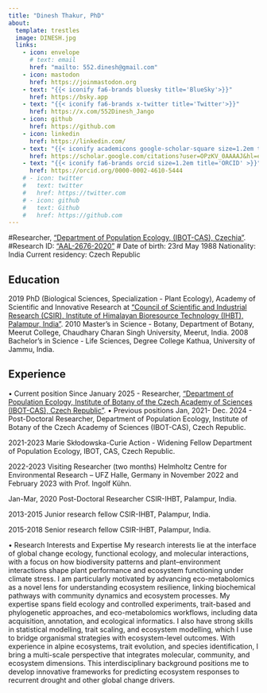 ```yaml
---
title: "Dinesh Thakur, PhD"
about:
  template: trestles
  image: DINESH.jpg
  links:
    - icon: envelope
      # text: email
      href: "mailto: 552.dinesh@gmail.com"
    - icon: mastodon
      href: https://joinmastodon.org
    - text: "{{< iconify fa6-brands bluesky title='BlueSky'>}}"
      href: https://bsky.app
    - text: "{{< iconify fa6-brands x-twitter title='Twitter'>}}"
      href: https://x.com/552Dinesh_Jango
    - icon: github
      href: https://github.com
    - icon: linkedin
      href: https://linkedin.com/
    - text: "{{< iconify academicons google-scholar-square size=1.2em title='Scholar'>}}"
      href: https://scholar.google.com/citations?user=OPzKV_0AAAAJ&hl=en
    - text: "{{< iconify fa6-brands orcid size=1.2em title='ORCID' >}}"
      href: https://orcid.org/0000-0002-4610-5444
    # - icon: twitter
    #   text: twitter
    #   href: https://twitter.com
    # - icon: github
    #   text: Github
    #   href: https://github.com
---
```


#Researcher, ["Department of Population Ecology, (IBOT-CAS), Czechia"](https://www.ibot.cas.cz/popekol/).
#Research ID: ["AAL-2676-2020"](https://www.webofscience.com/wos/author/record/AAL-2676-2020) 
#
Date of birth: 23rd May 1988
Nationality: India
Current residency: Czech Republic



## Education

2019 	PhD (Biological Sciences, Specialization - Plant Ecology), Academy of Scientific and Innovative Research at ["Council of Scientific and Industrial Research (CSIR), Institute of Himalayan Bioresource Technology (IHBT), Palampur, India"](https://www.ihbt.res.in/en/). 
2010 	Master’s in Science - Botany, Department of Botany, Meerut College, Chaudhary Charan Singh University, Meerut, India.
2008	Bachelor’s in Science - Life Sciences, Degree College Kathua, University of Jammu, India.

## Experience

•	Current position
Since January 2025 - Researcher, ["Department of Population Ecology, Institute of Botany of the Czech Academy of Sciences (IBOT-CAS), Czech Republic"](https://www.ibot.cas.cz/popekol/).
•	Previous positions
Jan, 2021- Dec. 2024 -	Post-Doctoral Researcher, Department of Population Ecology, Institute of Botany of the Czech Academy of Sciences (IBOT-CAS), Czech Republic. 

2021-2023       Marie Skłodowska-Curie Action - Widening Fellow 
	Department of Population Ecology, IBOT, CAS, Czech Republic.
	
2022-2023 	Visiting Researcher (two months)
	Helmholtz Centre for Environmental Research – UFZ Halle, Germany in November 2022 and February 2023 with Prof. Ingolf Kühn.
	
Jan-Mar, 2020	 Post-Doctoral Researcher 
	CSIR-IHBT, Palampur, India.
	
2013-2015	Junior research fellow
	CSIR-IHBT, Palampur, India.
	
2015-2018	Senior research fellow
	CSIR-IHBT, Palampur, India.

•	Research Interests and Expertise
My research interests lie at the interface of global change ecology, functional ecology, and molecular interactions, with a focus on how biodiversity patterns and plant–environment interactions shape plant performance and ecosystem functioning under climate stress. I am particularly motivated by advancing eco-metabolomics as a novel lens for understanding ecosystem resilience, linking biochemical pathways with community dynamics and ecosystem processes. My expertise spans field ecology and controlled experiments, trait-based and phylogenetic approaches, and eco-metabolomics workflows, including data acquisition, annotation, and ecological informatics. I also have strong skills in statistical modelling, trait scaling, and ecosystem modelling, which I use to bridge organismal strategies with ecosystem-level outcomes. With experience in alpine ecosystems, trait evolution, and species identification, I bring a multi-scale perspective that integrates molecular, community, and ecosystem dimensions. This interdisciplinary background positions me to develop innovative frameworks for predicting ecosystem responses to recurrent drought and other global change drivers.
